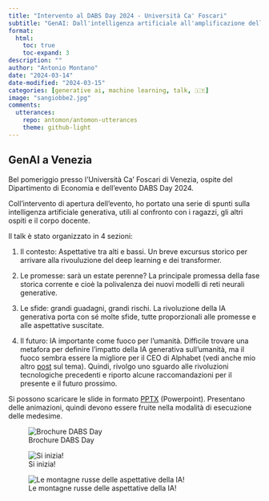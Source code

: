 ```yaml
---
title: "Intervento al DABS Day 2024 - Università Ca' Foscari"
subtitle: "GenAI: Dall'intelligenza artificiale all'amplificazione dell'intelligenza?"
format:
  html:
    toc: true
    toc-expand: 3
description: ""
author: "Antonio Montano"
date: "2024-03-14"
date-modified: "2024-03-15"
categories: [generative ai, machine learning, talk, 🇮🇹]
image: "sangiobbe2.jpg"
comments: 
  utterances:
    repo: antomon/antomon-utterances
    theme: github-light
---
```


## GenAI a Venezia

Bel pomeriggio presso l'Università Ca' Foscari di Venezia, ospite del Dipartimento di Economia e dell'evento DABS Day 2024.

Coll'intervento di apertura dell'evento, ho portato una serie di spunti sulla intelligenza artificiale generativa, utili al confronto con i ragazzi, gli altri ospiti e il corpo docente.

Il talk è stato organizzato in 4 sezioni:

1.  Il contesto: Aspettative tra alti e bassi. Un breve excursus storico per arrivare alla rivouluzione del deep learning e dei transformer.

2.  Le promesse: sarà un estate perenne? La principale promessa della fase storica corrente e cioè la polivalenza dei nuovi modelli di reti neurali generative.

3.  Le sfide: grandi guadagni, grandi rischi. La rivoluzione della IA generativa porta con sé molte sfide, tutte proporzionali alle promesse e alle aspettative suscitate.

4.  Il futuro: IA importante come fuoco per l’umanità. Difficile trovare una metafora per definire l'impatto della IA generativa sull'umanità, ma il fuoco sembra essere la migliore per il CEO di Alphabet (vedi anche mio altro [post](https://antomon.github.io/posts/ai-important-as-fire/) sul tema). Quindi, rivolgo uno sguardo alle rivoluzioni tecnologiche precedenti e riporto alcune raccomandazioni per il presente e il futuro prossimo.

Si possono scaricare le slide in formato [PPTX](https://github.com/antomon/antomon.github.io/blob/ab2afdffdaa015f1dad52fc0a1de3dd7cc171b35/posts/intervento-dabs-day-2024-ca-foscari/GENAI-TALK-20240311-FULL.pptx "PPTX") (Powerpoint). Presentano delle animazioni, quindi devono essere fruite nella modalità di esecuzione delle medesime.

![Brochure DABS Day](brochure.png){fig-alt="Brochure DABS Day"}

![Si inizia!](start.png){fig-alt="Si inizia!"}

![Le montagne russe delle aspettative della IA!](aspettative.jpg){fig-alt="Le montagne russe delle aspettative della IA!"}